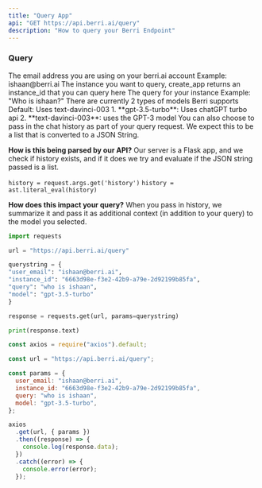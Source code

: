 ```yaml
---
title: "Query App"
api: "GET https://api.berri.ai/query"
description: "How to query your Berri Endpoint"
---
```


### Query

<ParamField query="user_email" type="string">
  The email address you are using on your berri.ai account Example:
  ishaan@berri.ai
</ParamField>
<ParamField query="instance_id" type="string">
  The instance you want to query, create_app returns an instance_id that you can
  query here
</ParamField>
<ParamField query="query" type="string">
  The query for your instance Example: "Who is ishaan?"
</ParamField>
<ParamField query="model" type="string" optional>
  There are currently 2 types of models Berri supports Default: Uses
  text-davinci-003 1. **gpt-3.5-turbo**: Uses chatGPT turbo api 2.
  **text-davinci-003**: uses the GPT-3 model
</ParamField>
<ParamField query="history" type="string" optional>
  You can also choose to pass in the chat history as part of your query request. We expect this to be a list that is converted to a JSON String.

**How is this being parsed by our API?**
Our server is a Flask app, and we check if history exists, and if it does we try and evaluate if the JSON string passed is a list.

`history = request.args.get('history')`
`history = ast.literal_eval(history)`

**How does this impact your query?**
When you pass in history, we summarize it and pass it as additional context (in addition to your query) to the model you selected.

</ParamField>

<RequestExample>

```python python
import requests

url = "https://api.berri.ai/query"

querystring = {
"user_email": "ishaan@berri.ai",
"instance_id": "6663d98e-f3e2-42b9-a79e-2d92199b85fa",
"query": "who is ishaan",
"model": "gpt-3.5-turbo"
}

response = requests.get(url, params=querystring)

print(response.text)

```

```javascript javascript
const axios = require("axios").default;

const url = "https://api.berri.ai/query";

const params = {
  user_email: "ishaan@berri.ai",
  instance_id: "6663d98e-f3e2-42b9-a79e-2d92199b85fa",
  query: "who is ishaan",
  model: "gpt-3.5-turbo",
};

axios
  .get(url, { params })
  .then((response) => {
    console.log(response.data);
  })
  .catch((error) => {
    console.error(error);
  });
```

</RequestExample>

